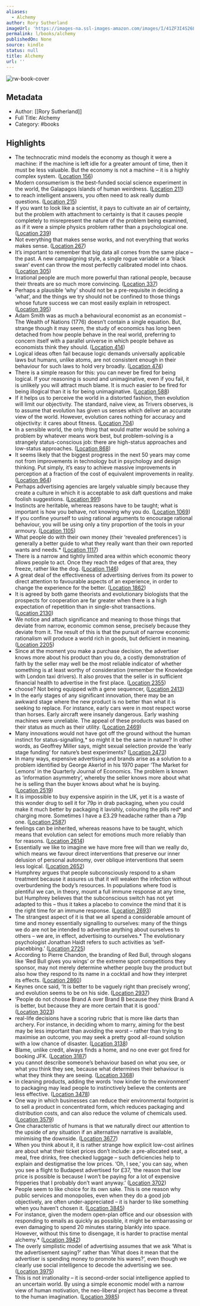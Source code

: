 ```yaml
---
aliases:
  - Alchemy
author: Rory Sutherland
imageUrl: 'https://images-na.ssl-images-amazon.com/images/I/41ZF3I4S26L._SL200_.jpg'
permalink: l/books/alchemy
publishedOn: None
source: kindle
status: null
title: Alchemy
url: ''
---
```

![rw-book-cover](https://images-na.ssl-images-amazon.com/images/I/41ZF3I4S26L._SL200_.jpg)

## Metadata

- Author: [[Rory Sutherland]]
- Full Title: Alchemy
- Category: #books

## Highlights

- The technocratic mind models the economy as though it were a machine: if the machine is left idle for a greater amount of time, then it must be less valuable. But the economy is not a machine – it is a highly complex system. ([Location 156](https://readwise.io/to_kindle?action=open&asin=B071DCWRG3&location=156))
- Modern consumerism is the best-funded social science experiment in the world, the Galapagos Islands of human weirdness. ([Location 211](https://readwise.io/to_kindle?action=open&asin=B071DCWRG3&location=211))
- to reach intelligent answers, you often need to ask really dumb questions. ([Location 215](https://readwise.io/to_kindle?action=open&asin=B071DCWRG3&location=215))
- If you want to look like a scientist, it pays to cultivate an air of certainty, but the problem with attachment to certainty is that it causes people completely to misrepresent the nature of the problem being examined, as if it were a simple physics problem rather than a psychological one. ([Location 239](https://readwise.io/to_kindle?action=open&asin=B071DCWRG3&location=239))
- Not everything that makes sense works, and not everything that works makes sense. ([Location 267](https://readwise.io/to_kindle?action=open&asin=B071DCWRG3&location=267))
- It’s important to remember that big data all comes from the same place – the past. A new campaigning style, a single rogue variable or a ‘black swan’ event can throw the most perfectly calibrated model into chaos. ([Location 305](https://readwise.io/to_kindle?action=open&asin=B071DCWRG3&location=305))
- Irrational people are much more powerful than rational people, because their threats are so much more convincing. ([Location 337](https://readwise.io/to_kindle?action=open&asin=B071DCWRG3&location=337))
- Perhaps a plausible ‘why’ should not be a pre-requisite in deciding a ‘what’, and the things we try should not be confined to those things whose future success we can most easily explain in retrospect. ([Location 395](https://readwise.io/to_kindle?action=open&asin=B071DCWRG3&location=395))
- Adam Smith was as much a behavioural economist as an economist – The Wealth of Nations (1776) doesn’t contain a single equation. But, strange though it may seem, the study of economics has long been detached from how people behave in the real world, preferring to concern itself with a parallel universe in which people behave as economists think they should. ([Location 414](https://readwise.io/to_kindle?action=open&asin=B071DCWRG3&location=414))
- Logical ideas often fail because logic demands universally applicable laws but humans, unlike atoms, are not consistent enough in their behaviour for such laws to hold very broadly. ([Location 474](https://readwise.io/to_kindle?action=open&asin=B071DCWRG3&location=474))
- There is a simple reason for this: you can never be fired for being logical. If your reasoning is sound and unimaginative, even if you fail, it is unlikely you will attract much blame. It is much easier to be fired for being illogical than it is for being unimaginative. ([Location 588](https://readwise.io/to_kindle?action=open&asin=B071DCWRG3&location=588))
- If it helps us to perceive the world in a distorted fashion, then evolution will limit our objectivity. The standard, naïve view, as Trivers observes, is to assume that evolution has given us senses which deliver an accurate view of the world. However, evolution cares nothing for accuracy and objectivity: it cares about fitness. ([Location 704](https://readwise.io/to_kindle?action=open&asin=B071DCWRG3&location=704))
- In a sensible world, the only thing that would matter would be solving a problem by whatever means work best, but problem-solving is a strangely status-conscious job: there are high-status approaches and low-status approaches. ([Location 868](https://readwise.io/to_kindle?action=open&asin=B071DCWRG3&location=868))
- It seems likely that the biggest progress in the next 50 years may come not from improvements in technology but in psychology and design thinking. Put simply, it’s easy to achieve massive improvements in perception at a fraction of the cost of equivalent improvements in reality. ([Location 964](https://readwise.io/to_kindle?action=open&asin=B071DCWRG3&location=964))
- Perhaps advertising agencies are largely valuable simply because they create a culture in which it is acceptable to ask daft questions and make foolish suggestions. ([Location 991](https://readwise.io/to_kindle?action=open&asin=B071DCWRG3&location=991))
- Instincts are heritable, whereas reasons have to be taught; what is important is how you behave, not knowing why you do. ([Location 1069](https://readwise.io/to_kindle?action=open&asin=B071DCWRG3&location=1069))
- If you confine yourself to using rational arguments to encourage rational behaviour, you will be using only a tiny proportion of the tools in your armoury. ([Location 1105](https://readwise.io/to_kindle?action=open&asin=B071DCWRG3&location=1105))
- What people do with their own money (their ‘revealed preferences’) is generally a better guide to what they really want than their own reported wants and needs.* ([Location 1117](https://readwise.io/to_kindle?action=open&asin=B071DCWRG3&location=1117))
- There is a narrow and tightly limited area within which economic theory allows people to act. Once they reach the edges of that area, they freeze, rather like the dog. ([Location 1146](https://readwise.io/to_kindle?action=open&asin=B071DCWRG3&location=1146))
- A great deal of the effectiveness of advertising derives from its power to direct attention to favourable aspects of an experience, in order to change the experience for the better. ([Location 1862](https://readwise.io/to_kindle?action=open&asin=B071DCWRG3&location=1862))
- It is agreed by both game theorists and evolutionary biologists that the prospects for cooperation are far greater when there is a high expectation of repetition than in single-shot transactions. ([Location 2130](https://readwise.io/to_kindle?action=open&asin=B071DCWRG3&location=2130))
- We notice and attach significance and meaning to those things that deviate from narrow, economic common sense, precisely because they deviate from it. The result of this is that the pursuit of narrow economic rationalism will produce a world rich in goods, but deficient in meaning. ([Location 2205](https://readwise.io/to_kindle?action=open&asin=B071DCWRG3&location=2205))
- Since at the moment you make a purchase decision, the advertiser knows more about his product than you do, a costly demonstration of faith by the seller may well be the most reliable indicator of whether something is at least worthy of consideration (remember the Knowledge with London taxi drivers). It also proves that the seller is in sufficient financial health to advertise in the first place. ([Location 2355](https://readwise.io/to_kindle?action=open&asin=B071DCWRG3&location=2355))
- choose? Not being equipped with a gene sequencer, ([Location 2413](https://readwise.io/to_kindle?action=open&asin=B071DCWRG3&location=2413))
- In the early stages of any significant innovation, there may be an awkward stage where the new product is no better than what it is seeking to replace. For instance, early cars were in most respect worse than horses. Early aircraft were insanely dangerous. Early washing machines were unreliable. The appeal of these products was based on their status as much as their utility. ([Location 2469](https://readwise.io/to_kindle?action=open&asin=B071DCWRG3&location=2469))
- Many innovations would not have got off the ground without the human instinct for status-signalling,* so might it be the same in nature? In other words, as Geoffrey Miller says, might sexual selection provide the ‘early stage funding’ for nature’s best experiments? ([Location 2473](https://readwise.io/to_kindle?action=open&asin=B071DCWRG3&location=2473))
- In many ways, expensive advertising and brands arise as a solution to a problem identified by George Akerlof in his 1970 paper ‘The Market for Lemons’ in the Quarterly Journal of Economics. The problem is known as ‘information asymmetry’, whereby the seller knows more about what he is selling than the buyer knows about what he is buying. ([Location 2519](https://readwise.io/to_kindle?action=open&asin=B071DCWRG3&location=2519))
- It is impossible to buy expensive aspirin in the UK, yet it is a waste of this wonder drug to sell it for 79p in drab packaging, when you could make it much better by packaging it lavishly, colouring the pills red* and charging more. Sometimes I have a £3.29 headache rather than a 79p one. ([Location 2587](https://readwise.io/to_kindle?action=open&asin=B071DCWRG3&location=2587))
- feelings can be inherited, whereas reasons have to be taught, which means that evolution can select for emotions much more reliably than for reasons. ([Location 2614](https://readwise.io/to_kindle?action=open&asin=B071DCWRG3&location=2614))
- Essentially we like to imagine we have more free will than we really do, which means we favour direct interventions that preserve our inner delusion of personal autonomy, over oblique interventions that seem less logical. ([Location 2652](https://readwise.io/to_kindle?action=open&asin=B071DCWRG3&location=2652))
- Humphrey argues that people subconsciously respond to a sham treatment because it assures us that it will weaken the infection without overburdening the body’s resources. In populations where food is plentiful we can, in theory, mount a full immune response at any time, but Humphrey believes that the subconscious switch has not yet adapted to this – thus it takes a placebo to convince the mind that it is the right time for an immune response. ([Location 2693](https://readwise.io/to_kindle?action=open&asin=B071DCWRG3&location=2693))
- The strangest aspect of it is that we all spend a considerable amount of time and money essentially signalling to ourselves: many of the things we do are not be intended to advertise anything about ourselves to others – we are, in effect, advertising to ourselves.* The evolutionary psychologist Jonathan Haidt refers to such activities as ‘self-placebbing.’ ([Location 2725](https://readwise.io/to_kindle?action=open&asin=B071DCWRG3&location=2725))
- According to Pierre Chandon, the branding of Red Bull, through slogans like ‘Red Bull gives you wings’ or the extreme sport competitions they sponsor, may not merely determine whether people buy the product but also how they respond to its name in a cocktail and how they interpret its effects. ([Location 2860](https://readwise.io/to_kindle?action=open&asin=B071DCWRG3&location=2860))
- Keynes once said, ‘It is better to be vaguely right than precisely wrong’, and evolution seems to be on his side. ([Location 2937](https://readwise.io/to_kindle?action=open&asin=B071DCWRG3&location=2937))
- ‘People do not choose Brand A over Brand B because they think Brand A is better, but because they are more certain that it is good.’ ([Location 3023](https://readwise.io/to_kindle?action=open&asin=B071DCWRG3&location=3023))
- real-life decisions have a scoring rubric that is more like darts than archery. For instance, in deciding whom to marry, aiming for the best may be less important than avoiding the worst – rather than trying to maximise an outcome, you may seek a pretty good all-round solution with a low chance of disaster. ([Location 3138](https://readwise.io/to_kindle?action=open&asin=B071DCWRG3&location=3138))
- Blame, unlike credit, always finds a home, and no one ever got fired for booking JFK. ([Location 3187](https://readwise.io/to_kindle?action=open&asin=B071DCWRG3&location=3187))
- you cannot describe someone’s behaviour based on what you see, or what you think they see, because what determines their behaviour is what they think they are seeing. ([Location 3368](https://readwise.io/to_kindle?action=open&asin=B071DCWRG3&location=3368))
- in cleaning products, adding the words ‘now kinder to the environment’ to packaging may lead people to instinctively believe the contents are less effective. ([Location 3478](https://readwise.io/to_kindle?action=open&asin=B071DCWRG3&location=3478))
- One way in which businesses can reduce their environmental footprint is to sell a product in concentrated form, which reduces packaging and distribution costs, and can also reduce the volume of chemicals used. ([Location 3579](https://readwise.io/to_kindle?action=open&asin=B071DCWRG3&location=3579))
- One characteristic of humans is that we naturally direct our attention to the upside of any situation if an alternative narrative is available, minimising the downside. ([Location 3677](https://readwise.io/to_kindle?action=open&asin=B071DCWRG3&location=3677))
- When you think about it, it is rather strange how explicit low-cost airlines are about what their ticket prices don’t include: a pre-allocated seat, a meal, free drinks, free checked luggage – such deficiencies help to explain and destigmatise the low prices. ‘Oh, I see,’ you can say, when you see a flight to Budapest advertised for £37, ‘the reason that low price is possible is because I won’t be paying for a lot of expensive fripperies that I probably don’t want anyway.’ ([Location 3702](https://readwise.io/to_kindle?action=open&asin=B071DCWRG3&location=3702))
- People seem to like choice for its own sake. This is one reason why public services and monopolies, even when they do a good job objectively, are often under-appreciated – it is harder to like something when you haven’t chosen it. ([Location 3845](https://readwise.io/to_kindle?action=open&asin=B071DCWRG3&location=3845))
- For instance, given the modern open-plan office and our obsession with responding to emails as quickly as possible, it might be embarrassing or even damaging to spend 20 minutes staring blankly into space. However, without this time to disengage, it is harder to practise mental alchemy.* ([Location 3942](https://readwise.io/to_kindle?action=open&asin=B071DCWRG3&location=3942))
- The overly simplistic model of advertising assumes that we ask ‘What is the advertisement saying?’ rather than ‘What does it mean that the advertiser is spending money to promote his wares?’, even though we clearly use social intelligence to decode the advertising we see. ([Location 3975](https://readwise.io/to_kindle?action=open&asin=B071DCWRG3&location=3975))
- This is not irrationality – it is second-order social intelligence applied to an uncertain world. By using a simple economic model with a narrow view of human motivation, the neo-liberal project has become a threat to the human imagination. ([Location 3985](https://readwise.io/to_kindle?action=open&asin=B071DCWRG3&location=3985))
